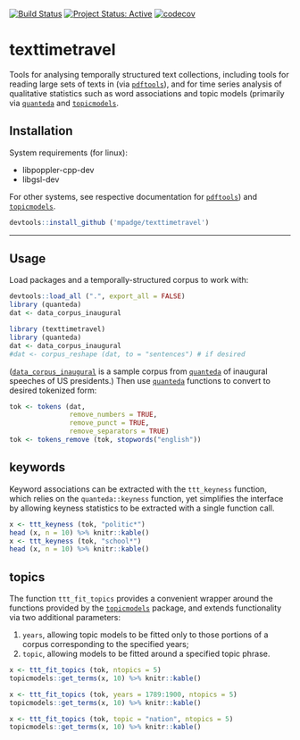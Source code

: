 [![Build Status](https://travis-ci.org/mpadge/texttimetravel.svg?branch=master)](https://travis-ci.org/mpadge/texttimetravel)
[![Project Status: Active](http://www.repostatus.org/badges/latest/active.svg)](http://www.repostatus.org/#active)
[![codecov](https://codecov.io/gh/mpadge/texttimetravel/branch/master/graph/badge.svg)](https://codecov.io/gh/mpadge/texttimetravel)

# texttimetravel

Tools for analysing temporally structured text collections, including tools for
reading large sets of texts in (via
[`pdftools`](https://github.com/ropensci/pdftools)), and for time series
analysis of qualitative statistics such as word associations and topic models
(primarily via [`quanteda`](https://quanteda.io) and
[`topicmodels`](https://cran.r-project.org/package=topicmodels).

## Installation

System requirements (for linux):

- libpoppler-cpp-dev
- libgsl-dev 

For other systems, see respective documentation for 
[`pdftools`](https://github.com/ropensci/pdftools)) and
[`topicmodels`](https://cran.r-project.org/package=topicmodels).

```r
devtools::install_github ('mpadge/texttimetravel')
```

---------------

## Usage

Load packages and a temporally-structured corpus to work with:

```r
devtools::load_all (".", export_all = FALSE)
library (quanteda)
dat <- data_corpus_inaugural
```
```r
library (texttimetravel)
library (quanteda)
dat <- data_corpus_inaugural
#dat <- corpus_reshape (dat, to = "sentences") # if desired
```
([`data_corpus_inaugural`](https://quanteda.io/reference/data_corpus_inaugural.html)
is a sample corpus from [`quanteda`](https://quanteda.io) of inaugural speeches
of US presidents.) Then use [`quanteda`](https://quanteda.io) functions to
convert to desired tokenized form:
```r
tok <- tokens (dat,
               remove_numbers = TRUE,
               remove_punct = TRUE,
               remove_separators = TRUE)
tok <- tokens_remove (tok, stopwords("english"))
```


## keywords

Keyword associations can be extracted with the `ttt_keyness` function, which
relies on the `quanteda::keyness` function, yet simplifies the interface by
allowing keyness statistics to be extracted with a single function call.

```r
x <- ttt_keyness (tok, "politic*")
head (x, n = 10) %>% knitr::kable()
x <- ttt_keyness (tok, "school*")
head (x, n = 10) %>% knitr::kable()
```


## topics

The function `ttt_fit_topics` provides a convenient wrapper around the functions
provided by the
[`topicmodels`](https://cran.r-project.org/package=topicmodels) package, and
extends functionality via two additional parameters:

1. `years`, allowing topic models to be fitted only to those portions of a
   corpus corresponding to the specified years;
2. `topic`, allowing models to be fitted around a specified topic phrase.

```r
x <- ttt_fit_topics (tok, ntopics = 5)
topicmodels::get_terms(x, 10) %>% knitr::kable()
```
```r
x <- ttt_fit_topics (tok, years = 1789:1900, ntopics = 5)
topicmodels::get_terms(x, 10) %>% knitr::kable()
```
```r
x <- ttt_fit_topics (tok, topic = "nation", ntopics = 5)
topicmodels::get_terms(x, 10) %>% knitr::kable()
```

